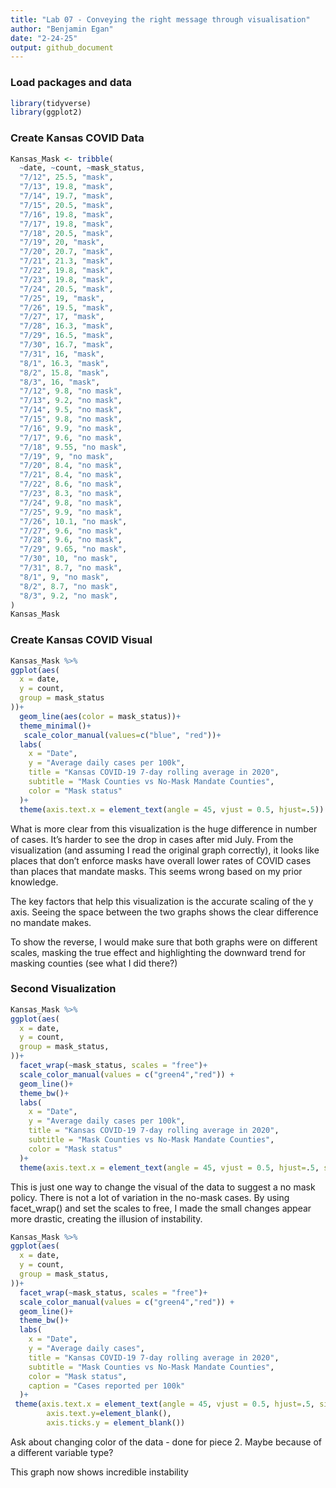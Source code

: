 ```yaml
---
title: "Lab 07 - Conveying the right message through visualisation"
author: "Benjamin Egan"
date: "2-24-25"
output: github_document
---
```


### Load packages and data

```r
library(tidyverse)
library(ggplot2)
```

### Create Kansas COVID Data

```r

Kansas_Mask <- tribble(
  ~date, ~count, ~mask_status,
  "7/12", 25.5, "mask",
  "7/13", 19.8, "mask",
  "7/14", 19.7, "mask",
  "7/15", 20.5, "mask",
  "7/16", 19.8, "mask",
  "7/17", 19.8, "mask",
  "7/18", 20.5, "mask",
  "7/19", 20, "mask",
  "7/20", 20.7, "mask",
  "7/21", 21.3, "mask",
  "7/22", 19.8, "mask",
  "7/23", 19.8, "mask",
  "7/24", 20.5, "mask",
  "7/25", 19, "mask",
  "7/26", 19.5, "mask",
  "7/27", 17, "mask",
  "7/28", 16.3, "mask",
  "7/29", 16.5, "mask",
  "7/30", 16.7, "mask",
  "7/31", 16, "mask",
  "8/1", 16.3, "mask",
  "8/2", 15.8, "mask",
  "8/3", 16, "mask",
  "7/12", 9.8, "no mask",
  "7/13", 9.2, "no mask",
  "7/14", 9.5, "no mask",
  "7/15", 9.8, "no mask",
  "7/16", 9.9, "no mask",
  "7/17", 9.6, "no mask",
  "7/18", 9.55, "no mask",
  "7/19", 9, "no mask",
  "7/20", 8.4, "no mask",
  "7/21", 8.4, "no mask",
  "7/22", 8.6, "no mask",
  "7/23", 8.3, "no mask",
  "7/24", 9.8, "no mask",
  "7/25", 9.9, "no mask",
  "7/26", 10.1, "no mask",
  "7/27", 9.6, "no mask",
  "7/28", 9.6, "no mask",
  "7/29", 9.65, "no mask",
  "7/30", 10, "no mask",
  "7/31", 8.7, "no mask",
  "8/1", 9, "no mask",
  "8/2", 8.7, "no mask",
  "8/3", 9.2, "no mask",
)
Kansas_Mask

```

### Create Kansas COVID Visual

```r

Kansas_Mask %>%
ggplot(aes(
  x = date,
  y = count,
  group = mask_status
))+
  geom_line(aes(color = mask_status))+
  theme_minimal()+
   scale_color_manual(values=c("blue", "red"))+
  labs(
    x = "Date",
    y = "Average daily cases per 100k",
    title = "Kansas COVID-19 7-day rolling average in 2020",
    subtitle = "Mask Counties vs No-Mask Mandate Counties",
    color = "Mask status"
  )+
  theme(axis.text.x = element_text(angle = 45, vjust = 0.5, hjust=.5))

```

What is more clear from this visualization is the huge difference in number of cases. It's harder to see the drop in cases after mid July. From the visualization (and assuming I read the original graph correctly), it looks like places that don't enforce masks have overall lower rates of COVID cases than places that mandate masks. This seems wrong based on my prior knowledge. 

The key factors that help this visualization is the accurate scaling of the y axis. Seeing the space between the two graphs shows the clear difference no mandate makes.

To show the reverse, I would make sure that both graphs were on different scales, masking the true effect and highlighting the downward trend for masking counties (see what I did there?)



### Second Visualization

```r

Kansas_Mask %>%
ggplot(aes(
  x = date,
  y = count,
  group = mask_status,
))+
  facet_wrap(~mask_status, scales = "free")+
  scale_color_manual(values = c("green4","red")) +
  geom_line()+
  theme_bw()+
  labs(
    x = "Date",
    y = "Average daily cases per 100k",
    title = "Kansas COVID-19 7-day rolling average in 2020",
    subtitle = "Mask Counties vs No-Mask Mandate Counties",
    color = "Mask status"
  )+
  theme(axis.text.x = element_text(angle = 45, vjust = 0.5, hjust=.5, size = 5))

```

This is just one way to change the visual of the data to suggest a no mask policy. There is not a lot of variation in the no-mask cases. By using facet_wrap() and set the scales to free, I made the small changes appear more drastic, creating the illusion of instability.

```r


Kansas_Mask %>%
ggplot(aes(
  x = date,
  y = count,
  group = mask_status,
))+
  facet_wrap(~mask_status, scales = "free")+
  scale_color_manual(values = c("green4","red")) +
  geom_line()+
  theme_bw()+
  labs(
    x = "Date",
    y = "Average daily cases",
    title = "Kansas COVID-19 7-day rolling average in 2020",
    subtitle = "Mask Counties vs No-Mask Mandate Counties",
    color = "Mask status",
    caption = "Cases reported per 100k"
  )+
 theme(axis.text.x = element_text(angle = 45, vjust = 0.5, hjust=.5, size = 5),
        axis.text.y=element_blank(),
        axis.ticks.y = element_blank())


```


Ask about changing color of the data - done for piece 2. Maybe because of a different variable type?

This graph now shows incredible instability 



